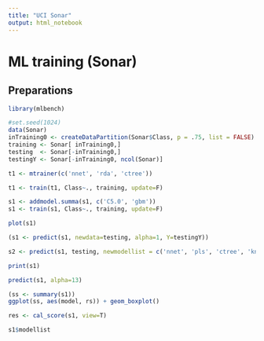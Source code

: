 ```yaml
---
title: "UCI Sonar"
output: html_notebook
---
```


# ML training (Sonar)

## Preparations

```r
library(mlbench)
```

```r
#set.seed(1024)
data(Sonar)
inTraining0 <- createDataPartition(Sonar$Class, p = .75, list = FALSE)
training <- Sonar[ inTraining0,]
testing  <- Sonar[-inTraining0,]
testingY <- Sonar[-inTraining0, ncol(Sonar)]
```

```r
t1 <- mtrainer(c('nnet', 'rda', 'ctree'))
```

```r
t1 <- train(t1, Class~., training, update=F)
```

```r
s1 <- addmodel.summa(s1, c('C5.0', 'gbm'))
s1 <- train(s1, Class~., training, update=F)
```

```r
plot(s1)
```

```r
(s1 <- predict(s1, newdata=testing, alpha=1, Y=testingY))
```

```r
s2 <- predict(s1, testing, newmodellist = c('nnet', 'pls', 'ctree', 'knn', 'earth', 'avNNet'), alpha=11, Y=testingY)
```

```r
print(s1)
```

```r
predict(s1, alpha=13)
```

```r
(ss <- summary(s1))
ggplot(ss, aes(model, rs)) + geom_boxplot()
```

```r
res <- cal_score(s1, view=T)
```

```r
s1$modellist
```

